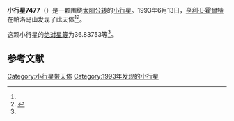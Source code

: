 {{Infobox planet
| bgcolour = #FFFFC0
| name = 7477
| symbol = 
| image = 
| caption = 
| discovery = yes
| discovery_ref = 
| discoverer = [[亨利·E·霍爾特|亨利·E·霍爾特]]
| discovery_site = [[帕洛马山|帕洛马山]] 
| discovered = 1993年6月13日
| designations = yes
| mp_name = 
| named_after = 
| alt_names = 1993 LC/ 1963 MG / 1990 XA2 / 1994 UV
| mp_category = [[主带小行星|主带小行星]]
| orbit_ref = <ref name="a">[http://ssd.jpl.nasa.gov/sbdb.cgi?sstr=7477 7477] {{Wayback|url=http://ssd.jpl.nasa.gov/sbdb.cgi?sstr=7477 |date=20210719221007 }}，小行星數據庫瀏覽器（JPL Small-Body Database Browser）－[[美国国家航空航天局|美国国家航空航天局]]喷气推进实验室</ref>
| epoch = 2456400.5 (2013年4月18日更新)
| aphelion = {{convert|2.9817497|AU|km|3|abbr=on|lk=out}}
| perihelion = {{convert|2.2766837|AU|km|3|abbr=on}}
| semimajor = {{convert|2.6292167|AU|km|3|abbr=on}}
| eccentricity = 0.1340829
| period = 1557.177077 [[日|日]]<br />4.26[[儒略年|儒略年]]
| avg_speed = 
| inclination = 12.33250
| asc_node = 228.15201
| mean_anomaly = 
| arg_peri = 36.83753
| satellites = 
| physical_characteristics = yes
| dimensions = 
| mass = 
| density = 
| surface_grav = 
| escape_velocity = 
| sidereal_day = 
| axial_tilt = 
| pole_ecliptic_lat = 
| pole_ecliptic_lon = 
| albedo = 
| temperatures= 
| temp_name1 = 
| mean_temp_1 = 
| max_temp_1 = 
| temp_name2 = 
| max_temp_2 = 
| spectral_type = 
| abs_magnitude = 36.83753
}}

'''小行星7477'''（{{lang-en|7477}}）是一颗围绕[[太阳|太阳]][[公转|公转]]的[[小行星|小行星]]。1993年6月13日，[[亨利·E·霍爾特|亨利·E·霍爾特]]在帕洛马山发现了此天体<ref name="a" /><ref>{{cite news|title=小行星列表|url=http://cfa-www.harvard.edu/iau/lists/NumberedMPs.txt|accessdate=2013-07-08|newspaper=哈佛大学|archive-date=2008-05-17|archive-url=https://web.archive.org/web/20080517010638/http://cfa-www.harvard.edu/iau/lists/NumberedMPs.txt|dead-url=no}}</ref>。

这颗小行星的[[绝对星等|绝对星等]]为36.83753等<ref name="a" />。

==参考文献==
{{reflist}}
{{Minor Planet Number|[[小行星7476|小行星7476]]|[[小行星7478|小行星7478]]}}

{{小天体}}

[[Category:小行星带天体|Category:小行星带天体]]
[[Category:1993年发现的小行星|Category:1993年发现的小行星]]

{{asteroid-stub}}